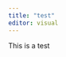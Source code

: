 ```yaml
---
title: "test"
editor: visual
---
```


This is a test 

::: {style="display: flex;"}
::: hex1

:::

::: hex2

:::

::: hex3

:::

::: hex4

:::

::: hex5

:::

:::

::: {style="display: flex;"}

::: hex2

:::

::: hex1

:::

:::
